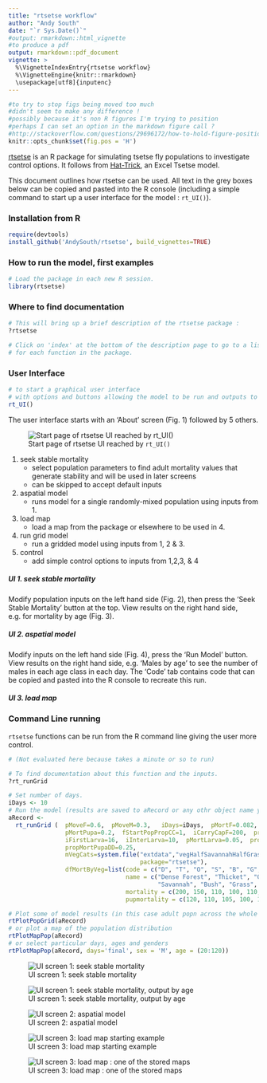 ```yaml
---
title: "rtsetse workflow"
author: "Andy South"
date: "`r Sys.Date()`"
#output: rmarkdown::html_vignette
#to produce a pdf
output: rmarkdown::pdf_document
vignette: >
  %\VignetteIndexEntry{rtsetse workflow}
  %\VignetteEngine{knitr::rmarkdown}
  \usepackage[utf8]{inputenc}
---
```

  

```r
#to try to stop figs being moved too much
#didn't seem to make any difference !
#possibly because it's non R figures I'm trying to position
#perhaps I can set an option in the markdown figure call ?
#http://stackoverflow.com/questions/29696172/how-to-hold-figure-position-with-figure-caption-in-pdf-output-of-knitr
knitr::opts_chunk$set(fig.pos = 'H')
```  
  
[rtsetse](https://github.com/AndySouth/rtsetse) is an R package for simulating tsetse fly populations to investigate control options. It follows from [Hat-Trick](http://www.tsetse.org), an Excel Tsetse model.

This document outlines how rtsetse can be used. All text in the grey boxes below can be copied and pasted into the R console (including a simple command to start up a user interface for the model : `rt_UI()`). 

### Installation from R

```r
require(devtools)    
install_github('AndySouth/rtsetse', build_vignettes=TRUE)  
```
    
### How to run the model, first examples    

```r
# Load the package in each new R session.
library(rtsetse)
```

### Where to find documentation  

```r
# This will bring up a brief description of the rtsetse package :
?rtsetse

# Click on 'index' at the bottom of the description page to go to a list of help pages 
# for each function in the package.

```
    
### User Interface
```r

# to start a graphical user interface 
# with options and buttons allowing the model to be run and outputs to be viewed
rt_UI()
```

The user interface starts with an 'About' screen (Fig. 1) followed by 5 others.

![Start page of rtsetse UI reached by `rt_UI()`](rtsetseUI_about.png) 


1. seek stable mortality 
    + select population parameters to find adult mortality values that generate stability and will be used in later screens
    + can be skipped to accept default inputs
2. aspatial model
    + runs model for a single randomly-mixed population using inputs from 1.
3. load map
    + load a map from the package or elsewhere to be used in 4.
4. run grid model
    + run a gridded model using inputs from 1, 2 & 3.
5. control
    + add simple control options to inputs from 1,2,3, & 4


##### UI 1. seek stable mortality
Modify population inputs on the left hand side (Fig. 2), then press the 'Seek Stable Mortality' button at the top. View results on the right hand side, e.g. for mortality by age (Fig. 3).

##### UI 2. aspatial model
Modify inputs on the left hand side (Fig. 4), press the 'Run Model' button. View results on the right hand side, e.g. 'Males by age' to see the number of males in each age class in each day. The 'Code' tab contains code that can be copied and pasted into the R console to recreate this run.    

##### UI 3. load map


\pagebreak

### Command Line running

`rtsetse` functions can be run from the R command line giving the user more control.

```r
# (Not evaluated here because takes a minute or so to run)

# To find documentation about this function and the inputs.
?rt_runGrid

# Set number of days.
iDays <- 10
# Run the model (results are saved to aRecord or any othr object name you choose to use).
aRecord <- 
  rt_runGrid (  pMoveF=0.6,  pMoveM=0.3,   iDays=iDays,  pMortF=0.082,  pMortM=0.139,  
                pMortPupa=0.2,  fStartPopPropCC=1,  iCarryCapF=200,  propMortAdultDD=0.25,  
                iFirstLarva=16,  iInterLarva=10,  pMortLarva=0.05,  propMortLarvaDD=0.25,  
                propMortPupaDD=0.25,  
                mVegCats=system.file("extdata","vegHalfSavannahHalfGrass50x50.txt", 
                                     package="rtsetse"),
                dfMortByVeg=list(code = c("D", "T", "O", "S", "B", "G", "N"), 
                                 name = c("Dense Forest", "Thicket", "Open Forest", 
                                          "Savannah", "Bush", "Grass", "No-go area"), 
                                 mortality = c(200, 150, 110, 100, 110, 210, 999), 
                                 pupmortality = c(120, 110, 105, 100, 120, 170, 999))  )

# Plot some of model results (in this case adult popn across the whole grid).
rtPlotPopGrid(aRecord)
# or plot a map of the population distribution
rtPlotMapPop(aRecord)
# or select particular days, ages and genders
rtPlotMapPop(aRecord, days='final', sex = 'M', age = (20:120))

```


![UI screen 1: seek stable mortality](rtsetseUI_1seek.png)

![UI screen 1: seek stable mortality, output by age](rtsetseUI_1seek mort_by_age)

![UI screen 2: aspatial model](rtsetseUI_2aspatial.png)

![UI screen 3: load map starting example](rtsetseUI_3map_start.png)

![UI screen 3: load map : one of the stored maps](rtsetseUI_3map_stored.png)



